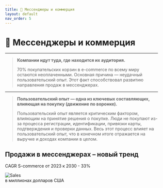 ```yaml
---
title: 💼 Мессенджеры и коммерция
layout: default
nav_order: 5
---
```


# 💼 Мессенджеры и коммерция

---
> **Компании идут туда, где находится их аудитория.**
> 
> 70% покупательских корзин в e-commerce по всему миру остаются неоплаченными. Основная причина — неудачный пользовательский опыт. Этот факт способствовал развитию направления продаж в мессенджерах.
---

> **Пользовательский опыт — одна из ключевых составляющих, влияющая на покупку (движение по воронке).**
>
> Пользовательский опыт является критическим фактором, влияющим на принятие решения о покупке. Люди не покупают из-за процесса регистрации, идентификации, привязки карты, подтверждения и проверки данных. Весь этот процесс влияет на пользовательский опыт, что в конечном итоге отражается на выручке и доходах компании в целом.

## Продажи в мессенджерах – новый тренд
CAGR S-commerce от 2023 к 2030 - 33%

<summary>
    <Image src="/messengers_commerce.png" alt="Sales" width={840} height={300} /> 
</summary>
в миллионах долларов США
